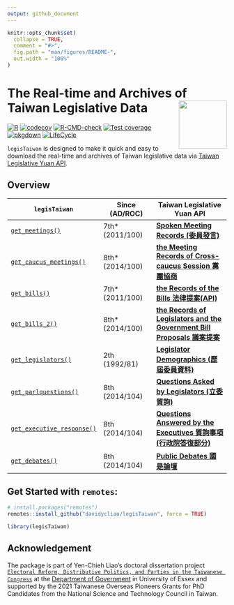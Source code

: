 ```yaml
---
output: github_document
---
```


<!-- README.md is generated from README.Rmd. Please edit that file -->

```r
knitr::opts_chunk$set(
  collapse = TRUE,
  comment = "#>",
  fig.path = "man/figures/README-",
  out.width = "100%"
)
```


# The Real-time and Archives of Taiwan Legislative Data <img src="man/figures/logo.png" align="right" width="110"/>

<!-- badges: start -->
[![R](https://github.com/davidycliao/legisTaiwan/actions/workflows/r.yml/badge.svg)](https://github.com/davidycliao/legisTaiwan/actions/workflows/r.yml) [![codecov](https://codecov.io/gh/davidycliao/legisTaiwan/branch/master/graph/badge.svg?token=HVVTCOE90D)](https://codecov.io/gh/davidycliao/legisTaiwan)
[![R-CMD-check](https://github.com/davidycliao/legisTaiwan/actions/workflows/R-CMD-check.yaml/badge.svg)](https://github.com/davidycliao/legisTaiwan/actions/workflows/R-CMD-check.yaml)
[![Test coverage](https://github.com/davidycliao/legisTaiwan/actions/workflows/test-coverage.yaml/badge.svg)](https://github.com/davidycliao/legisTaiwan/actions/workflows/test-coverage.yaml)
[![pkgdown](https://github.com/davidycliao/legisTaiwan/actions/workflows/pkgdown.yaml/badge.svg)](https://github.com/davidycliao/legisTaiwan/actions/workflows/pkgdown.yaml)
[![LifeCycle](https://img.shields.io/badge/lifecycle-experimental-orange)](https://lifecycle.r-lib.org/articles/stages.html#experimental)
<!-- badges: end -->


`legisTaiwan` is designed to make it quick and easy to download the real-time and archives of Taiwan legislative data via  [Taiwan Legislative Yuan API](https://data.ly.gov.tw/index.action). 


## Overview

| `legisTaiwan`                 |   Since (AD/ROC)       |  Taiwan Legislative Yuan API |
|-------------------------------|---------------------|------------------------------|
|[`get_meetings()`](https://davidycliao.github.io/legisTaiwan/reference/get_bills.html) |  7th* (2011/100) | [**Spoken Meeting Records (委員發言)**](https://www.ly.gov.tw/Pages/List.aspx?nodeid=154)                         |
|[`get_caucus_meetings()`](https://davidycliao.github.io/legisTaiwan/reference/get_caucus_meetings.html) |  8th* (2014/100) | [**the Meeting Records of Cross-caucus Session 黨團協商**](https://data.ly.gov.tw/getds.action?id=8)                         |
|[`get_bills()`](https://davidycliao.github.io/legisTaiwan/reference/get_bills.html)                 |  7th* (2011/100) | [**the Records of the Bills 法律提案(API)**](https://www.ly.gov.tw/Pages/List.aspx?nodeid=154)                    |
|[`get_bills_2()`](https://davidycliao.github.io/legisTaiwan/reference/get_bills_2.html)                 |  8th* (2014/100) | [**the Records of Legislators and the Government Bill Proposals 議案提案**](https://data.ly.gov.tw/getds.action?id=1)                    |
|[`get_legislators()`](https://davidycliao.github.io/legisTaiwan/reference/get_legislators.html)     |  2th  (1992/81) | [**Legislator Demographics (歷屆委員資料)**](https://data.ly.gov.tw/getds.action?id=16)                |
|[`get_parlquestions()`](https://davidycliao.github.io/legisTaiwan/reference/get_parlquestions.html) |  8th  (2014/104) | [**Questions Asked by Legislators (立委質詢)**](https://data.ly.gov.tw/getds.action?id=6)     |
| [`get_executive_response()`](https://davidycliao.github.io/legisTaiwan/reference/get_executive_response.html)                |  8th  (2014/104) | [**Questions Answered by the Executives 質詢事項(行政院答復部分)**](https://data.ly.gov.tw/getds.action?id=1) |
| [`get_debates()`](https://davidycliao.github.io/legisTaiwan/reference/get_public_debates.html)                |  8th  (2014/104) | [**Public Debates 國是論壇**](https://data.ly.gov.tw/getds.action?id=7) |

## Get Started with `remotes`:

```r
# install.packages("remotes")
remotes::install_github("davidycliao/legisTaiwan", force = TRUE)
```

```r
library(legisTaiwan)
```


## Acknowledgement 

The package is part of Yen-Chieh Liao's doctoral dissertation project [`Electoral Reform, Distributive Politics, and Parties in the Taiwanese Congress`](https://raw.githack.com/davidycliao/phd-thesis/main/Yen_Chieh_Liao_PhD_Dissertation_Jan_2023.pdf) at the [Department of Government](https://www.essex.ac.uk/departments/government) in University of Essex and supported by the 2021 Taiwanese Overseas Pioneers Grants for PhD Candidates from the National Science and Technology Council in Taiwan.
